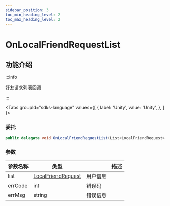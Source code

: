 ```yaml
---
sidebar_position: 3
toc_min_heading_level: 2
toc_max_heading_level: 2
---
```


#  OnLocalFriendRequestList

## 功能介绍

:::info

好友请求列表回调

:::

<Tabs
groupId="sdks-language"
values={[
{ label: 'Unity', value: 'Unity', },
]
}>

<TabItem value="Unity">

### 委托

```C# showLineNumbers
public delegate void OnLocalFriendRequestList(List<LocalFriendRequest> list, int errCode, string errMsg);
```
### 参数

| 参数名称 | 类型                           || 描述     |
| -------- | -------------------------------------------------------------------------------------- | -------- | -------- |
| list | [LocalFriendRequest](docs/sdks/class/relation/friendApplication.mdx) | 用户信息 |
| errCode | int | 错误码 |
| errMsg | string |错误信息 |

</TabItem>

</Tabs>
